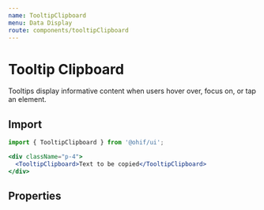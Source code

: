 ```yaml
---
name: TooltipClipboard
menu: Data Display
route: components/tooltipClipboard
---
```



# Tooltip Clipboard

Tooltips display informative content when users hover over, focus on, or tap an
element.

## Import

```javascript
import { TooltipClipboard } from '@ohif/ui';
```

```jsx live
<div className="p-4">
  <TooltipClipboard>Text to be copied</TooltipClipboard>
</div>
```

## Properties

<Props of={TooltipClipboard} />
